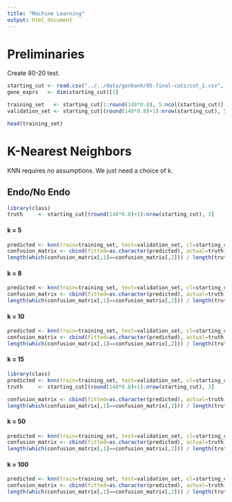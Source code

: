 ```yaml
---
title: "Machine Learning"
output: html_document
---
```


# Preliminaries
Create 80-20 test.

```r
starting_cut <- read.csv("../../data/genbank/05-final-cuts/cut_1.csv", stringsAsFactors=FALSE)[,-1]
gene_exprs   <- dim(starting_cut)[1]

training_set   <- starting_cut[1:round(148*0.8), 5:ncol(starting_cut)]
validation_set <- starting_cut[(round(148*0.8)+1):nrow(starting_cut), 5:ncol(starting_cut)]

head(training_set)
```

# K-Nearest Neighbors
KNN requires no assumptions. We just need a choice of k.

## Endo/No Endo

```r
library(class)
truth     <- starting_cut[(round(148*0.8)+1):nrow(starting_cut), 3]
```

#### k = 5
```r
predicted <- knn(train=training_set, test=validation_set, cl=starting_cut[1:round(148*0.8), 3], k=5)
confusion_matrix <- cbind(fitted=as.character(predicted), actual=truth)
length(which(confusion_matrix[,1]==confusion_matrix[,2])) / length(truth)
```


#### k = 8
```r
predicted <- knn(train=training_set, test=validation_set, cl=starting_cut[1:round(148*0.8), 3], k=8)
confusion_matrix <- cbind(fitted=as.character(predicted), actual=truth)
length(which(confusion_matrix[,1]==confusion_matrix[,2])) / length(truth)
```

#### k = 10
```r
predicted <- knn(train=training_set, test=validation_set, cl=starting_cut[1:round(148*0.8), 3], k=10)
confusion_matrix <- cbind(fitted=as.character(predicted), actual=truth)
length(which(confusion_matrix[,1]==confusion_matrix[,2])) / length(truth)
```

#### k = 15
```r
library(class)
predicted <- knn(train=training_set, test=validation_set, cl=starting_cut[1:round(148*0.8), 3], k=15)
truth     <- starting_cut[(round(148*0.8)+1):nrow(starting_cut), 3]

confusion_matrix <- cbind(fitted=as.character(predicted), actual=truth)
length(which(confusion_matrix[,1]==confusion_matrix[,2])) / length(truth)
```

#### k = 50
```r
predicted <- knn(train=training_set, test=validation_set, cl=starting_cut[1:round(148*0.8), 3], k=50)
confusion_matrix <- cbind(fitted=as.character(predicted), actual=truth)
length(which(confusion_matrix[,1]==confusion_matrix[,2])) / length(truth)
```


#### k = 100
```r
predicted <- knn(train=training_set, test=validation_set, cl=starting_cut[1:round(148*0.8), 3], k=100)
confusion_matrix <- cbind(fitted=as.character(predicted), actual=truth)
length(which(confusion_matrix[,1]==confusion_matrix[,2])) / length(truth)
```
